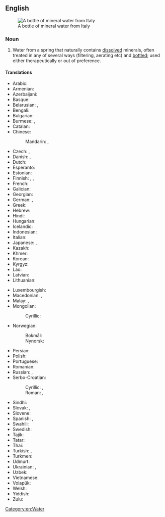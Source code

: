 ==English==
{{wikipedia}}
[[File:Acqua Panna mineral water in a glass bottle - 20140408.jpg|thumb|upright|A bottle of mineral water from Italy]]

===Noun===
{{en-noun|-|s}}

# Water from a spring that naturally contains [[dissolved]] minerals, often treated in any of several ways (filtering, aerating etc) and [[bottle]]d; used either therapeutically or out of preference.

====Translations====
{{trans-top|water containing dissolved minerals}}
* Arabic: {{t|ar|مَاء مَعْدِنِيّ|m}}
* Armenian: {{t+|hy|հանքային ջուր}}
* Azerbaijani: {{t|az|mineral su}}
* Basque: {{t|eu|ur mineral}}
* Belarusian: {{t|be|мінера́льная вада́|f}}, {{t|be|мінера́лка|f}}
* Bengali: {{t-needed|bn}}
* Bulgarian: {{t|bg|минера́лна вода́|f}}
* Burmese: {{t|my|တွင်းထွက်ရေ}}, {{t|my|ဓာတ်သတ္တုရေ}}
* Catalan: {{t|ca|aigua mineral|f}}
* Chinese:
*: Mandarin: {{t+|cmn|礦泉水}}, {{t+|cmn|矿泉水|tr=kuàngquánshuǐ}}
* Czech: {{t+|cs|minerálka|f}}, {{t+|cs|minerální voda|f}}
* Danish: {{t|da|danskvand|n|c}}, {{t|da|mineralvand|n|c}}
* Dutch: {{t+|nl|mineraalwater|n}}
* Esperanto: {{t|eo|mineralakvo}}
* Estonian: {{t|et|mineraalvesi}}
* Finnish: {{t|fi|kivennäisvesivesi}}, {{t+|fi|mineraalivesi}}, {{t+|fi|lähdevesi}}
* French: {{t+|fr|eau minérale|f}}
* Galician: {{t+|gl|auga mineral|f}}
* Georgian: {{t|ka|მინერალური წყალი}}
* German: {{t+|de|Mineralwasser|n}}, {{t+|de|Wasser|n}}
* Greek: {{t|el|μεταλλικό νερό|n}}
* Hebrew: {{t|he|מים מינרלים|m-p|tr=máyim minerálim}}
* Hindi: {{t|hi|मिनरल वाटर|m}}
* Hungarian: {{t+|hu|ásványvíz}}
* Icelandic: {{t|is|ölkelduvatn|n}}
* Indonesian: {{t+|id|air mineral}}
* Italian: {{t|it|acqua minerale|f}}
* Japanese: {{t+|ja|ミネラルウォーター|tr=mineraru wōtā}}, {{t|ja|鉱泉水|tr=こうせんすい, kōsensui}}
* Kazakh: {{t|kk|минерал су}}
* Khmer: {{t|km|ទឹកខនិជ}}
* Korean: {{t+|ko|광천수(鑛泉水)}}
* Kyrgyz: {{t|ky|минерал суу}}
* Lao: {{t|lo|ນ້ຳແຣ່}}
* Latvian: {{t|lv|mineralūdens|m}}
* Lithuanian: {{t|lt|mineralinis vanduo|m}}
{{trans-mid}}
* Luxembourgish: {{t|lb|Mineralwaasser}}
* Macedonian: {{t|mk|кисела́ вода|f}}, {{t|mk|минера́лна вода|f}}
* Malay: {{t+|ms|air mineral}}, {{t|ms|air semulajadi}}
* Mongolian:
*: Cyrillic: {{t|mn|рашаан ус}}
* Norwegian:
*: Bokmål: {{t|nb|mineralvann|n}}
*: Nynorsk: {{t|nn|mineralvatn|n}}
* Persian: {{t+|fa|آب معدنی|tr=âb-e ma'dani}}
* Polish: {{t+|pl|woda mineralna|f}}
* Portuguese: {{t+|pt|água mineral|f}}
* Romanian: {{t+|ro|apă minerală|f}}
* Russian: {{t+|ru|минера́льная вода́|f}}, {{t+|ru|минера́лка|f}} {{qualifier|colloquial}}
* Serbo-Croatian:
*: Cyrillic: {{t|sh|кисела вода|f}}, {{t|sh|минерална вода|f}}
*: Roman: {{t|sh|kisela voda|f}}, {{t|sh|mineralna voda|f}}
* Sindhi: {{t+|sd|ُمعدنياب|m|tr=maediniyaab}}
* Slovak: {{t|sk|minerálna voda|f}}, {{t|sk|minerálka|f}}
* Slovene: {{t+|sl|mineralna voda|f}}
* Spanish: {{t+|es|agua mineral|f}}, {{t|es|agua mineralizada|f}}
* Swahili: {{t+|sw|madini}}
* Swedish: {{t+|sv|mineralvatten|n}}
* Tajik: {{t+|tg|оби маъданӣ}}
* Tatar: {{t|tt|минераль су}}
* Thai: {{t+|th|น้ำแร่}}
* Turkish: {{t+|tr|maden suyu}}, {{t+|tr|soda}}
* Turkmen: {{t|tk|mineral suw}}
* Udmurt: {{t|udm|муиз ву}}
* Ukrainian: {{t|uk|мінера́льна вода́|f}}, {{t|uk|мінера́лка|f}}
* Uzbek: {{t|uz|mineral suv}}
* Vietnamese: {{t|vi|nước khoáng}}
* Volapük: {{t|vo|minavat}}
* Welsh: {{t+|cy|dŵr mineral|m}}
* Yiddish: {{t|yi|מינעראַל־וואַסער|n}}
* Zulu: {{t-needed|zu}}
{{trans-bottom}}

[[Category:en:Water]]